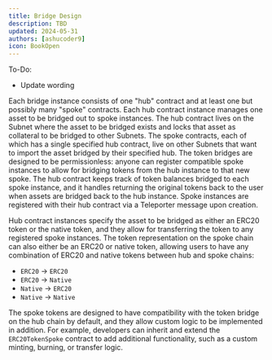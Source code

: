 ```yaml
---
title: Bridge Design
description: TBD
updated: 2024-05-31
authors: [ashucoder9]
icon: BookOpen
---
```


To-Do:
- Update wording

Each bridge instance consists of one "hub" contract and at least one but possibly many "spoke" contracts. Each hub contract instance manages one asset to be bridged out to spoke instances. The hub contract lives on the Subnet where the asset to be bridged exists and locks that asset as collateral to be bridged to other Subnets. The spoke contracts, each of which has a single specified hub contract, live on other Subnets that want to import the asset bridged by their specified hub. The token bridges are designed to be permissionless: anyone can register compatible spoke instances to allow for bridging tokens from the hub instance to that new spoke. The hub contract keeps track of token balances bridged to each spoke instance, and it handles returning the original tokens back to the user when assets are bridged back to the hub instance. Spoke instances are registered with their hub contract via a Teleporter message upon creation.

Hub contract instances specify the asset to be bridged as either an ERC20 token or the native token, and they allow for transferring the token to any registered spoke instances. The token representation on the spoke chain can also either be an ERC20 or native token, allowing users to have any combination of ERC20 and native tokens between hub and spoke chains:

- `ERC20` -> `ERC20`
- `ERC20` -> `Native`
- `Native` -> `ERC20`
- `Native` -> `Native`

The spoke tokens are designed to have compatibility with the token bridge on the hub chain by default, and they allow custom logic to be implemented in addition. For example, developers can inherit and extend the `ERC20TokenSpoke` contract to add additional functionality, such as a custom minting, burning, or transfer logic.
